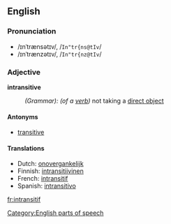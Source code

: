==English==

=== Pronunciation ===
*/ɪnˈtrænsətɪv/, /<tt>In"tr{ns@tIv</tt>/
*/ɪnˈtrænzətɪv/, /<tt>In"tr{nz@tIv</tt>/

=== Adjective ===
'''intransitive'''
:''(Grammar): (of a [[verb]])'' not taking a [[direct object]]

====Antonyms====

*[[transitive]]

==== Translations ====
*Dutch: [[onovergankelijk]]
*Finnish: [[intransitiivinen]]
*French: [[intransitif]]
*Spanish: [[intransitivo]]

[[Category:English parts of speech]]

[[fr:intransitif]]